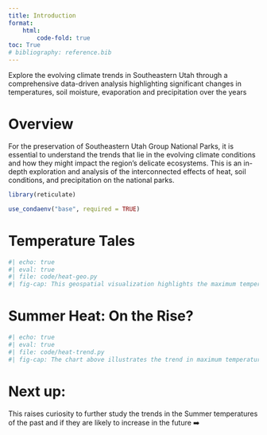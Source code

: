 ```yaml
---
title: Introduction
format: 
    html:
        code-fold: true
toc: True
# bibliography: reference.bib
---
```


Explore the evolving climate trends in Southeastern Utah through a comprehensive data-driven analysis highlighting significant changes in temperatures, soil moisture, evaporation and precipitation over the years

# Overview

For the preservation of Southeastern Utah Group National Parks, it is essential to understand the trends that lie in the evolving climate conditions and how they might impact the region's delicate ecosystems. This is an in-depth exploration and analysis of the interconnected effects of heat, soil conditions, and precipitation on the national parks. 

```r
library(reticulate)

use_condaenv("base", required = TRUE)
```

# Temperature Tales
```python
#| echo: true
#| eval: true 
#| file: code/heat-geo.py
#| fig-cap: This geospatial visualization highlights the maximum temperatures reached within a year across the Southeastern National Parks in Utah. The timeline spans from 1980 to 2024. The animation over the years shows the geographical spread and varying intensity of the highest temperatures in the region.
```

# Summer Heat: On the Rise?

```python
#| echo: true
#| eval: true 
#| file: code/heat-trend.py
#| fig-cap: The chart above illustrates the trend in maximum temperatures from 1980 up until the current year. The visualization suggests an overall increase, indicating a trend of rising temperatures in the region.
```

# Next up: 
This raises curiosity to further study the trends in the Summer temperatures of the past and if they are likely to increase in the future  ➡️
